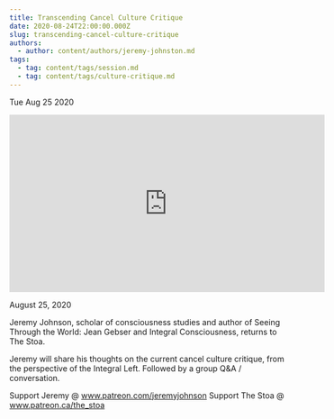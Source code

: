 ```yaml
---
title: Transcending Cancel Culture Critique
date: 2020-08-24T22:00:00.000Z
slug: transcending-cancel-culture-critique
authors:
  - author: content/authors/jeremy-johnston.md
tags:
  - tag: content/tags/session.md
  - tag: content/tags/culture-critique.md
---
```






Tue Aug 25 2020

<iframe width="560" height="315" src="https://www.youtube.com/embed/zc_iDTTFtdw" title="Transcending Cancel Culture Critique w/ Jeremy Johnston" frameborder="0" allow="accelerometer; autoplay; clipboard-write; encrypted-media; gyroscope; picture-in-picture" allowfullscreen ></iframe>

August 25, 2020

Jeremy Johnson, scholar of consciousness studies and author of Seeing Through the World: Jean Gebser and Integral Consciousness, returns to The Stoa.

Jeremy will share his thoughts on the current cancel culture critique, from the perspective of the Integral Left. Followed by a group Q&A / conversation.


Support Jeremy @ www.patreon.com/jeremyjohnson
Support The Stoa @ www.patreon.ca/the_stoa


